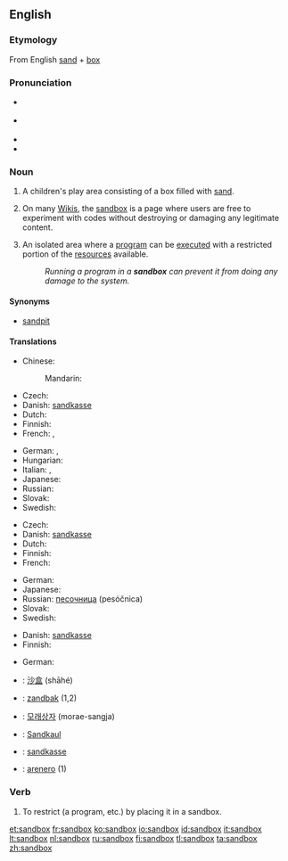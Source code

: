 {{selfref|For the Wiktionary test page, see [[Wiktionary:Sandbox]].}}
{{also|sand box|Sandbox}}
==English==

===Etymology===
From English [[sand]] + [[box]]

===Pronunciation===
* {{a|GenAm}} {{IPA|/'sændbɑks/}}
* {{a|RP}} {{IPA|/'sændbɒks/}}
* {{audio|En-us-sandbox.ogg|Audio (US)}}
* {{hyphenation|sand|box}}

===Noun===
{{en-noun|sg=[[sand]][[box]]|es}}
{{wikipedia}}

# {{US}} A children's play area consisting of a box filled with [[sand]].
# {{wjargon}} On many [[Wiki]]s, the [[Wiktionary:Sandbox|sandbox]] is a page where users are free to experiment with codes without destroying or damaging any legitimate content.
# {{computing}} An isolated area where a [[program]] can be [[execute]]d with a restricted portion of the [[resources]] available.
#: ''Running a program in a '''sandbox''' can prevent it from doing any damage to the system.''

====Synonyms====
* {{sense|play enclosure with sand}} [[sandpit]] {{i-c|UK}}

====Translations====
{{trans-top|box with sand for children}}
* Chinese:
*: Mandarin: {{t|zh|砂箱|tr=shāxiāng|sc=Hani}}
* Czech: {{t-|cs|pískoviště|n}}
* Danish: [[sandkasse]] {{c}}
* Dutch: {{t|nl|zandbak|m}}
* Finnish: {{t+|fi|hiekkalaatikko}}
* French: {{t+|fr|bac à sable|m}}, {{t-|fr|carré de sable|m}}
{{trans-mid}}
* German: {{t+|de|Sandkasten|m}}, {{t-|de|Sandkiste|f}}
* Hungarian: {{t-|hu|homokozó}}
* Italian: {{t+|it|sabbionaia|f}}, {{t+|it|sabbiera|f}}
* Japanese: {{t|ja|砂場|tr=sunaba}}
* Russian: {{t+|ru|песочница|f|tr=pesóčnica}}
* Slovak: {{t-|sk|pieskovisko}}
* Swedish: {{t+|sv|sandlåda|c}}
{{trans-bottom}}

{{trans-top|wiki sandbox}}
* Czech: {{t-|cs|pískoviště}}
* Danish: [[sandkasse]] {{c}}
* Dutch: {{t|nl|zandbak|m}}
* Finnish: {{t+|fi|hiekkalaatikko}}
* French: {{t+|fr|bac à sable|m}}
{{trans-mid}}
* German: {{t+|de|Spielwiese|f}}
* Japanese: {{t|ja|サンドボックス|tr=sando bokkusu}}
* Russian: [[песочница]] (pesóčnica) {{f}}
* Slovak: {{t-|sk|pieskovisko}}
* Swedish: {{t+|sv|sandlåda|c}}
{{trans-bottom}}

{{trans-top|isolated program execution area}}
* Danish: [[sandkasse]] {{c}}
* Finnish: {{t+|fi|hiekkalaatikko}}
{{trans-mid}}
* German: {{t-|de|Sandbox|f}}
{{trans-bottom}}

{{checktrans-top}}
* {{ttbc|Chinese}}: [[沙盒]] (shāhé)
* {{ttbc|Dutch}}: [[zandbak]] {{m}} (1,2)
* {{ttbc|Korean}}: [[모래상자]] (morae-sangja)
{{trans-mid}}
* {{ttbc|Luxembourgish}}: [[Sandkaul]]
* {{ttbc|Norwegian}}: [[sandkasse]] {{m}}
* {{ttbc|Spanish}}: [[arenero]] {{m}} (1)
{{trans-bottom}}

===Verb===
{{en-verb|sandboxes|sandboxing|sandboxed}}

# {{computing|transitive}} To restrict (a program, etc.) by placing it in a sandbox.

[[et:sandbox]]
[[fr:sandbox]]
[[ko:sandbox]]
[[io:sandbox]]
[[id:sandbox]]
[[it:sandbox]]
[[lt:sandbox]]
[[nl:sandbox]]
[[ru:sandbox]]
[[fi:sandbox]]
[[tl:sandbox]]
[[ta:sandbox]]
[[zh:sandbox]]